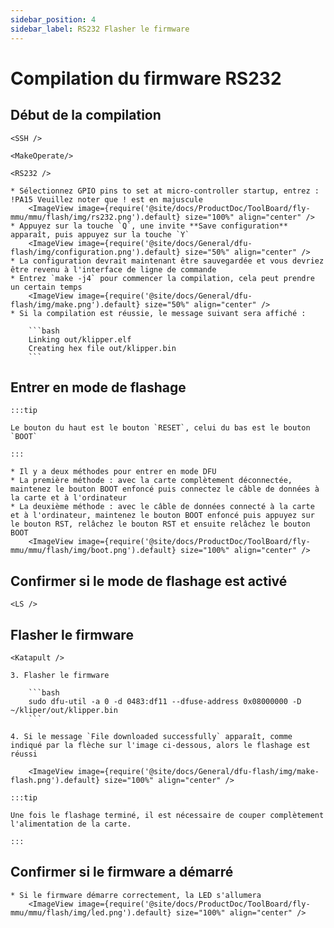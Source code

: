 ```yaml
---
sidebar_position: 4
sidebar_label: RS232 Flasher le firmware
---
```




# Compilation du firmware RS232

## Début de la compilation

    <SSH />

    <MakeOperate/>

    <RS232 />

    * Sélectionnez GPIO pins to set at micro-controller startup, entrez : !PA15 Veuillez noter que ! est en majuscule
        <ImageView image={require('@site/docs/ProductDoc/ToolBoard/fly-mmu/mmu/flash/img/rs232.png').default} size="100%" align="center" />
    * Appuyez sur la touche `Q`, une invite **Save configuration** apparaît, puis appuyez sur la touche `Y`
        <ImageView image={require('@site/docs/General/dfu-flash/img/configuration.png').default} size="50%" align="center" />
    * La configuration devrait maintenant être sauvegardée et vous devriez être revenu à l'interface de ligne de commande
    * Entrez `make -j4` pour commencer la compilation, cela peut prendre un certain temps
        <ImageView image={require('@site/docs/General/dfu-flash/img/make.png').default} size="50%" align="center" />
    * Si la compilation est réussie, le message suivant sera affiché :

        ```bash
        Linking out/klipper.elf
        Creating hex file out/klipper.bin
        ```


## Entrer en mode de flashage

    :::tip

    Le bouton du haut est le bouton `RESET`, celui du bas est le bouton `BOOT`

    :::

    * Il y a deux méthodes pour entrer en mode DFU
    * La première méthode : avec la carte complètement déconnectée, maintenez le bouton BOOT enfoncé puis connectez le câble de données à la carte et à l'ordinateur
    * La deuxième méthode : avec le câble de données connecté à la carte et à l'ordinateur, maintenez le bouton BOOT enfoncé puis appuyez sur le bouton RST, relâchez le bouton RST et ensuite relâchez le bouton BOOT
        <ImageView image={require('@site/docs/ProductDoc/ToolBoard/fly-mmu/mmu/flash/img/boot.png').default} size="100%" align="center" />

## Confirmer si le mode de flashage est activé

    <LS />


## Flasher le firmware 
    
    <Katapult />
    
    3. Flasher le firmware
    
        ```bash
        sudo dfu-util -a 0 -d 0483:df11 --dfuse-address 0x08000000 -D ~/kliper/out/klipper.bin
        ```

    4. Si le message `File downloaded successfully` apparaît, comme indiqué par la flèche sur l'image ci-dessous, alors le flashage est réussi

        <ImageView image={require('@site/docs/General/dfu-flash/img/make-flash.png').default} size="100%" align="center" />

    :::tip

    Une fois le flashage terminé, il est nécessaire de couper complètement l'alimentation de la carte.

    :::

## Confirmer si le firmware a démarré

    * Si le firmware démarre correctement, la LED s'allumera
        <ImageView image={require('@site/docs/ProductDoc/ToolBoard/fly-mmu/mmu/flash/img/led.png').default} size="100%" align="center" />